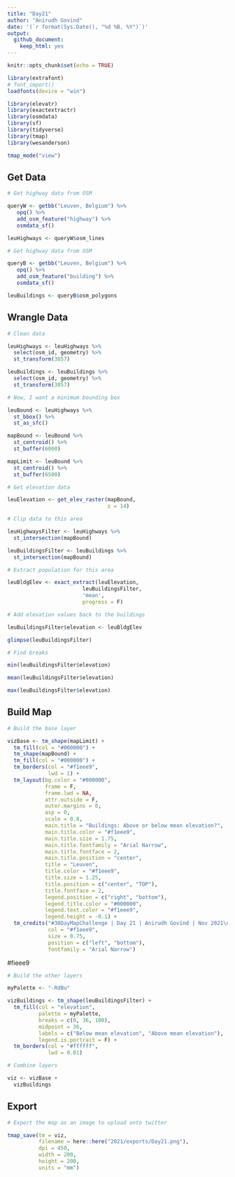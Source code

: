 ```yaml
---
title: "Day21"
author: "Anirudh Govind"
date: '(`r format(Sys.Date(), "%d %B, %Y")`)'
output:
  github_document:
    keep_html: yes
---
```


```r
knitr::opts_chunk$set(echo = TRUE)

library(extrafont)
# font_import()
loadfonts(device = "win")

library(elevatr)
library(exactextractr)
library(osmdata)
library(sf)
library(tidyverse)
library(tmap)
library(wesanderson)

tmap_mode("view")
```

## Get Data

```r
# Get highway data from OSM

queryW <- getbb("Leuven, Belgium") %>% 
   opq() %>% 
   add_osm_feature("highway") %>% 
   osmdata_sf()

leuHighways <- queryW$osm_lines

```

```r
# Get highway data from OSM

queryB <- getbb("Leuven, Belgium") %>% 
   opq() %>% 
   add_osm_feature("building") %>% 
   osmdata_sf()

leuBuildings <- queryB$osm_polygons

```

## Wrangle Data

```r
# Clean data

leuHighways <- leuHighways %>% 
  select(osm_id, geometry) %>% 
  st_transform(3857)

leuBuildings <- leuBuildings %>% 
  select(osm_id, geometry) %>% 
  st_transform(3857)
```

```r
# Now, I want a minimum bounding box

leuBound <- leuHighways %>% 
  st_bbox() %>% 
  st_as_sfc()

mapBound <- leuBound %>% 
  st_centroid() %>% 
  st_buffer(6000)

mapLimit <- leuBound %>% 
  st_centroid() %>% 
  st_buffer(6500)

```

```r
# Get elevation data

leuElevation <- get_elev_raster(mapBound,
                                z = 14)
```

```r
# Clip data to this area

leuHighwaysFilter <- leuHighways %>% 
  st_intersection(mapBound)

leuBuildingsFilter <- leuBuildings %>% 
  st_intersection(mapBound)

```

```r
# Extract population for this area

leuBldgElev <- exact_extract(leuElevation, 
                        leuBuildingsFilter,
                        'mean',
                        progress = F)

# Add elevation values back to the buildings

leuBuildingsFilter$elevation <- leuBldgElev

glimpse(leuBuildingsFilter)
```

```r
# Find breaks

min(leuBuildingsFilter$elevation)

mean(leuBuildingsFilter$elevation)

max(leuBuildingsFilter$elevation)
```

## Build Map

```r
# Build the base layer

vizBase <- tm_shape(mapLimit) +
  tm_fill(col = "#000000") +
  tm_shape(mapBound) +
  tm_fill(col = "#000000") +
  tm_borders(col = "#f1eee9",
             lwd = 1) +
  tm_layout(bg.color = "#000000",
            frame = F,
            frame.lwd = NA,
            attr.outside = F,
            outer.margins = 0,
            asp = 0,
            scale = 0.8,
            main.title = "Buildings: Above or below mean elevation?",
            main.title.color = "#f1eee9",
            main.title.size = 1.75,
            main.title.fontfamily = "Arial Narrow",
            main.title.fontface = 2,
            main.title.position = "center",
            title = "Leuven",
            title.color = "#f1eee9",
            title.size = 1.25,
            title.position = c("center", "TOP"),
            title.fontface = 2,
            legend.position = c("right", "bottom"),
            legend.title.color = "#000000",
            legend.text.color = "#f1eee9",
            legend.height = -0.1) + 
  tm_credits("#30DayMapChallenge | Day 21 | Anirudh Govind | Nov 2021\nMap data © OpenStreetMap contributors and available from https://www.openstreetmap.org",
             col = "#f1eee9",
             size = 0.75,
             position = c("left", "bottom"),
             fontfamily = "Arial Narrow")
```

#fieee9

```r
# Build the other layers

myPalette <- "-RdBu"

vizBuildings <- tm_shape(leuBuildingsFilter) +
  tm_fill(col = "elevation",
          palette = myPalette,
          breaks = c(0, 36, 100),
          midpoint = 36,
          labels = c("Below mean elevation", "Above mean elevation"),
          legend.is.portrait = F) +
  tm_borders(col = "#ffffff",
             lwd = 0.01)

```

```r
# Combine layers

viz <- vizBase + 
  vizBuildings

```

## Export

```r
# Export the map as an image to upload onto twitter

tmap_save(tm = viz,
          filename = here::here("2021/exports/Day21.png"),
          dpi = 450,
          width = 200,
          height = 200,
          units = "mm")

```

